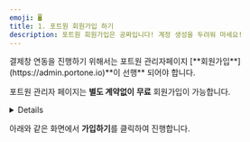 ```yaml
---
emoji: 🖥
title: 1. 포트원 회원가입 하기
description: 포트원 회원가입은 공짜입니다! 계정 생성을 두려워 마세요!
---
```




<Hint style="info">
결제창 연동을 진행하기 위해서는 포트원 관리자페이지 [**회원가입**](https://admin.portone.io)**이 선행** 되어야 합니다.

포트원 관리자 페이지는 **별도 계약없이** **무료** 회원가입이 가능합니다.

</Hint>

<Details>
<p slot="summary"><strong>포트원 회원가입 바로하러 가기</strong></p>

포트원 회원가입은 "**이메일 주소"** 만 준비하시면 됩니다.

비밀번호는 쉽게 유추할수 없도록 “**복잡하게 설정**” 잊지마세요

</Details>

아래와 같은 화면에서 **가입하기**를 클릭하여 진행합니다.

<div class="items-center gap-2 md:flex">
  <Figure src="/gitbook-assets/ko/image (344).png" />
  <Figure src="/gitbook-assets/ko/image (324).png" />
</div>
